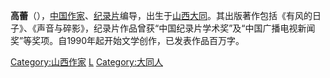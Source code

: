 {{blpunsourced|time=2014-05-04T09:16:35+00:00}}

'''高蕾'''（{{Bd|1981年|10月}}），[[中国|中国]][[作家|作家]]、[[纪录片|纪录片]]编导，出生于[[山西|山西]][[大同市|大同]]。其出版著作包括《有风的日子》、《声音与碎影》，纪录片作品曾获“中国纪录片学术奖”及“中国广播电视新闻奖”等奖项。自1990年起开始文学创作，已发表作品百万字。

{{Authority control}}
{{DEFAULTSORT:gao lei}}
[[Category:山西作家|Category:山西作家]]
[[Category:高姓|L]]
[[Category:大同人|Category:大同人]]
{{China-writer-stub}}